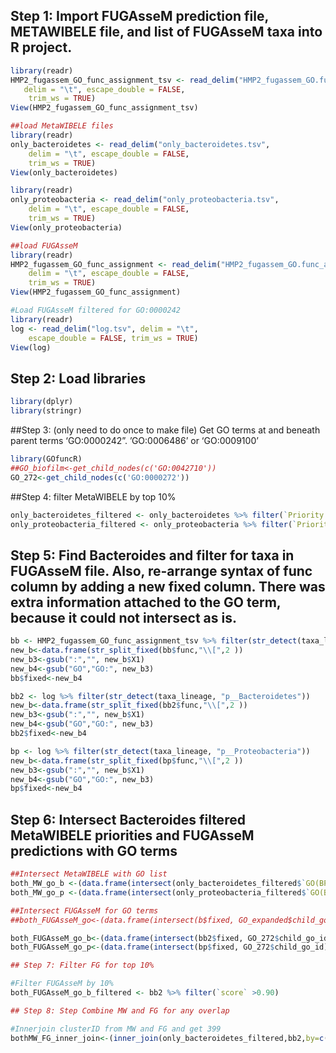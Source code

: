 

## Step 1: Import FUGAsseM prediction file, METAWIBELE file, and list of FUGAsseM taxa into R project.

```r
library(readr)
HMP2_fugassem_GO_func_assignment_tsv <- read_delim("HMP2_fugassem_GO.func_assignment.tsv.gz", 
   delim = "\t", escape_double = FALSE, 
    trim_ws = TRUE)
View(HMP2_fugassem_GO_func_assignment_tsv)

##load MetaWIBELE files
library(readr)
only_bacteroidetes <- read_delim("only_bacteroidetes.tsv", 
    delim = "\t", escape_double = FALSE, 
    trim_ws = TRUE)
View(only_bacteroidetes)

library(readr)
only_proteobacteria <- read_delim("only_proteobacteria.tsv", 
    delim = "\t", escape_double = FALSE, 
    trim_ws = TRUE)
View(only_proteobacteria)

##load FUGAsseM
library(readr)
HMP2_fugassem_GO_func_assignment <- read_delim("HMP2_fugassem_GO.func_assignment.tsv", 
    delim = "\t", escape_double = FALSE, 
    trim_ws = TRUE)
View(HMP2_fugassem_GO_func_assignment)

#Load FUGAsseM filtered for GO:0000242
library(readr)
log <- read_delim("log.tsv", delim = "\t", 
    escape_double = FALSE, trim_ws = TRUE)
View(log)

```

## Step 2: Load libraries
```r

library(dplyr)
library(stringr)

```

##Step 3: (only need to do once to make file) Get GO terms at and beneath parent terms 'GO:0000242". 'GO:0006486' or 'GO:0009100'
```r

library(GOfuncR)
##GO_biofilm<-get_child_nodes(c('GO:0042710'))
GO_272<-get_child_nodes(c('GO:0000272'))


```

##Step 4: filter MetaWIBELE by top 10%

```r

only_bacteroidetes_filtered <- only_bacteroidetes %>% filter(`Priority score` >0.9)
only_proteobacteria_filtered <- only_proteobacteria %>% filter(`Priority score` >0.9)
```

## Step 5: Find Bacteroides and filter for taxa in FUGAsseM file. Also, re-arrange syntax of func column by adding a new fixed column. There was extra information attached to the GO term, because it could not intersect as is.

```r

bb <- HMP2_fugassem_GO_func_assignment_tsv %>% filter(str_detect(taxa_lineage, "p__Bacteroidetes"))
new_b<-data.frame(str_split_fixed(bb$func,"\\[",2 ))
new_b3<-gsub(":","", new_b$X1)
new_b4<-gsub("GO","GO:", new_b3)
bb$fixed<-new_b4

```

```r
bb2 <- log %>% filter(str_detect(taxa_lineage, "p__Bacteroidetes"))
new_b<-data.frame(str_split_fixed(bb2$func,"\\[",2 ))
new_b3<-gsub(":","", new_b$X1)
new_b4<-gsub("GO","GO:", new_b3)
bb2$fixed<-new_b4
```

```r
bp <- log %>% filter(str_detect(taxa_lineage, "p__Proteobacteria"))
new_b<-data.frame(str_split_fixed(bp$func,"\\[",2 ))
new_b3<-gsub(":","", new_b$X1)
new_b4<-gsub("GO","GO:", new_b3)
bp$fixed<-new_b4

```

## Step 6: Intersect Bacteroides filtered MetaWIBELE priorities and FUGAsseM predictions with GO terms

```r
##Intersect MetaWIBELE with GO list
both_MW_go_b <-(data.frame(intersect(only_bacteroidetes_filtered$`GO(BP)`, GO_272$child_go_id)))
both_MW_go_p <-(data.frame(intersect(only_proteobacteria_filtered$`GO(BP)`, GO_272$child_go_id)))

##Intersect FUGAsseM for GO terms
##both_FUGAsseM_go<-(data.frame(intersect(b$fixed, GO_expanded$child_go_id)))

both_FUGAsseM_go_b<-(data.frame(intersect(bb2$fixed, GO_272$child_go_id)))
both_FUGAsseM_go_p<-(data.frame(intersect(bp$fixed, GO_272$child_go_id)))

## Step 7: Filter FG for top 10%

#Filter FUGAsseM by 10%
both_FUGAsseM_go_b_filtered <- bb2 %>% filter(`score` >0.90)

## Step 8: Step Combine MW and FG for any overlap

#Innerjoin clusterID from MW and FG and get 399
bothMW_FG_inner_join<-(inner_join(only_bacteroidetes_filtered,bb2,by=c("familyID"="feature")))

```
